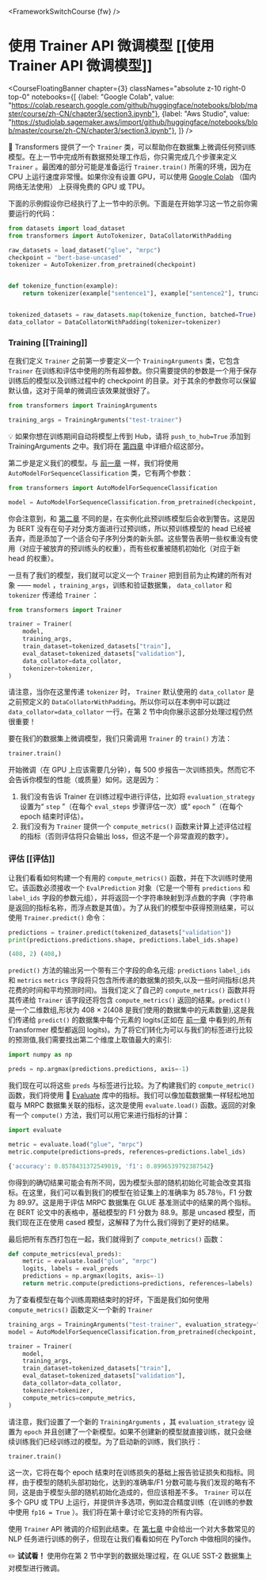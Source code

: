<FrameworkSwitchCourse {fw} />

# 使用 Trainer API 微调模型 [[使用 Trainer API 微调模型]]

<CourseFloatingBanner chapter={3}
  classNames="absolute z-10 right-0 top-0"
  notebooks={[
    {label: "Google Colab", value: "https://colab.research.google.com/github/huggingface/notebooks/blob/master/course/zh-CN/chapter3/section3.ipynb"},
    {label: "Aws Studio", value: "https://studiolab.sagemaker.aws/import/github/huggingface/notebooks/blob/master/course/zh-CN/chapter3/section3.ipynb"},
]} />

<Youtube id="nvBXf7s7vTI"/>

🤗 Transformers 提供了一个 `Trainer` 类，可以帮助你在数据集上微调任何预训练模型。在上一节中完成所有数据预处理工作后，你只需完成几个步骤来定义 `Trainer` 。最困难的部分可能是准备运行 `Trainer.train()` 所需的环境，因为在 CPU 上运行速度非常慢。如果你没有设置 GPU，可以使用 [Google Colab](https://colab.research.google.com/) （国内网络无法使用） 上获得免费的 GPU 或 TPU。

下面的示例假设你已经执行了上一节中的示例。下面是在开始学习这一节之前你需要运行的代码：

```py
from datasets import load_dataset
from transformers import AutoTokenizer, DataCollatorWithPadding

raw_datasets = load_dataset("glue", "mrpc")
checkpoint = "bert-base-uncased"
tokenizer = AutoTokenizer.from_pretrained(checkpoint)


def tokenize_function(example):
    return tokenizer(example["sentence1"], example["sentence2"], truncation=True)


tokenized_datasets = raw_datasets.map(tokenize_function, batched=True)
data_collator = DataCollatorWithPadding(tokenizer=tokenizer)
```

### Training [[Training]]

在我们定义 `Trainer` 之前第一步要定义一个 `TrainingArguments` 类，它包含 `Trainer` 在训练和评估中使用的所有超参数。你只需要提供的参数是一个用于保存训练后的模型以及训练过程中的 checkpoint 的目录。对于其余的参数你可以保留默认值，这对于简单的微调应该效果就很好了。

```py
from transformers import TrainingArguments

training_args = TrainingArguments("test-trainer")
```

<Tip>

💡 如果你想在训练期间自动将模型上传到 Hub，请将 `push_to_hub=True` 添加到 TrainingArguments 之中。我们将在 [第四章](/course/chapter4/3) 中详细介绍这部分。

</Tip>

第二步是定义我们的模型。与 [前一章](/course/chapter2) 一样，我们将使用 `AutoModelForSequenceClassification` 类，它有两个参数：

```py
from transformers import AutoModelForSequenceClassification

model = AutoModelForSequenceClassification.from_pretrained(checkpoint, num_labels=2)
```

你会注意到，和 [第二章](/course/chapter2) 不同的是，在实例化此预训练模型后会收到警告。这是因为 BERT 没有在句子对分类方面进行过预训练，所以预训练模型的 head 已经被丢弃，而是添加了一个适合句子序列分类的新头部。这些警告表明一些权重没有使用（对应于被放弃的预训练头的权重），而有些权重被随机初始化（对应于新 head 的权重）。

一旦有了我们的模型，我们就可以定义一个 `Trainer` 把到目前为止构建的所有对象 —— `model` ，`training_args`，训练和验证数据集， `data_collator` 和 `tokenizer` 传递给 `Trainer` ：

```py
from transformers import Trainer

trainer = Trainer(
    model,
    training_args,
    train_dataset=tokenized_datasets["train"],
    eval_dataset=tokenized_datasets["validation"],
    data_collator=data_collator,
    tokenizer=tokenizer,
)
```

请注意，当你在这里传递 `tokenizer` 时， `Trainer` 默认使用的 `data_collator` 是之前预定义的 `DataCollatorWithPadding`。所以你可以在本例中可以跳过 `data_collator=data_collator` 一行。在第 2 节中向你展示这部分处理过程仍然很重要！

要在我们的数据集上微调模型，我们只需调用 `Trainer` 的 `train()` 方法：

```py
trainer.train()
```

开始微调（在 GPU 上应该需要几分钟），每 500 步报告一次训练损失。然而它不会告诉你模型的性能（或质量）如何。这是因为：

1. 我们没有告诉 Trainer 在训练过程中进行评估，比如将 `evaluation_strategy` 设置为“ `step` ”（在每个 `eval_steps` 步骤评估一次）或“ `epoch` ”（在每个 epoch 结束时评估）。
2. 我们没有为 `Trainer` 提供一个 `compute_metrics()` 函数来计算上述评估过程的指标（否则评估将只会输出 loss，但这不是一个非常直观的数字）。


### 评估 [[评估]]

让我们看看如何构建一个有用的 `compute_metrics()` 函数，并在下次训练时使用它。该函数必须接收一个 `EvalPrediction` 对象（它是一个带有 `predictions` 和 `label_ids` 字段的参数元组），并将返回一个字符串映射到浮点数的字典（字符串是返回的指标名称，而浮点数是其值）。为了从我们的模型中获得预测结果，可以使用 `Trainer.predict()` 命令：

```py
predictions = trainer.predict(tokenized_datasets["validation"])
print(predictions.predictions.shape, predictions.label_ids.shape)
```

```python out
(408, 2) (408,)
```

`predict()` 方法的输出另一个带有三个字段的命名元组: `predictions`  `label_ids` 和 `metrics`  `metrics` 字段将只包含所传递的数据集的损失,以及一些时间指标(总共花费的时间和平均预测时间)。当我们定义了自己的 `compute_metrics()` 函数并将其传递给 `Trainer` 该字段还将包含 `compute_metrics()` 返回的结果。`predict()` 是一个二维数组,形状为 408 × 2(408 是我们使用的数据集中的元素数量),这是我们传递给 `predict()` 的数据集中每个元素的 logits(正如在 [前一章](/course/chapter2) 中看到的,所有 Transformer 模型都返回 logits)。为了将它们转化为可以与我们的标签进行比较的预测值,我们需要找出第二个维度上取值最大的索引:

```py
import numpy as np

preds = np.argmax(predictions.predictions, axis=-1)
```

我们现在可以将这些 `preds` 与标签进行比较。为了构建我们的 `compute_metric()` 函数，我们将使用 🤗 [Evaluate](https://github.com/huggingface/evaluate/) 库中的指标。我们可以像加载数据集一样轻松地加载与 MRPC 数据集关联的指标，这次是使用 `evaluate.load()` 函数。返回的对象有一个 `compute()` 方法，我们可以用它来进行指标的计算：

```py
import evaluate

metric = evaluate.load("glue", "mrpc")
metric.compute(predictions=preds, references=predictions.label_ids)
```

```python out
{'accuracy': 0.8578431372549019, 'f1': 0.8996539792387542}
```

你得到的确切结果可能会有所不同，因为模型头部的随机初始化可能会改变其指标。在这里，我们可以看到我们的模型在验证集上的准确率为 85.78％，F1 分数为 89.97。这是用于评估 MRPC 数据集在 GLUE 基准测试中的结果的两个指标。在 BERT 论文中的表格中，基础模型的 F1 分数为 88.9。那是 uncased 模型，而我们现在正在使用 cased 模型，这解释了为什么我们得到了更好的结果。

最后把所有东西打包在一起，我们就得到了 `compute_metrics()` 函数：

```py
def compute_metrics(eval_preds):
    metric = evaluate.load("glue", "mrpc")
    logits, labels = eval_preds
    predictions = np.argmax(logits, axis=-1)
    return metric.compute(predictions=predictions, references=labels)
```

为了查看模型在每个训练周期结束时的好坏，下面是我们如何使用 `compute_metrics()` 函数定义一个新的 `Trainer` 

```py
training_args = TrainingArguments("test-trainer", evaluation_strategy="epoch")
model = AutoModelForSequenceClassification.from_pretrained(checkpoint, num_labels=2)

trainer = Trainer(
    model,
    training_args,
    train_dataset=tokenized_datasets["train"],
    eval_dataset=tokenized_datasets["validation"],
    data_collator=data_collator,
    tokenizer=tokenizer,
    compute_metrics=compute_metrics,
)
```

请注意，我们设置了一个新的 `TrainingArguments` ，其 `evaluation_strategy` 设置为 `epoch` 并且创建了一个新模型。如果不创建新的模型就直接训练，就只会继续训练我们已经训练过的模型。为了启动新的训练，我们执行：

```py
trainer.train()
```

这一次，它将在每个 epoch 结束时在训练损失的基础上报告验证损失和指标。同样，由于模型的随机头部初始化，达到的准确率/F1 分数可能与我们发现的略有不同，这是由于模型头部的随机初始化造成的，但应该相差不多。 `Trainer` 可以在多个 GPU 或 TPU 上运行，并提供许多选项，例如混合精度训练（在训练的参数中使用 `fp16 = True` ）。我们将在第十章讨论它支持的所有内容。

使用 `Trainer` API 微调的介绍到此结束。在 [第七章](/course/chapter7) 中会给出一个对大多数常见的 NLP 任务进行训练的例子，但现在让我们看看如何在 PyTorch 中做相同的操作。

<Tip>

✏️ **试试看！** 使用你在第 2 节中学到的数据处理过程，在 GLUE SST-2 数据集上对模型进行微调。

</Tip>

